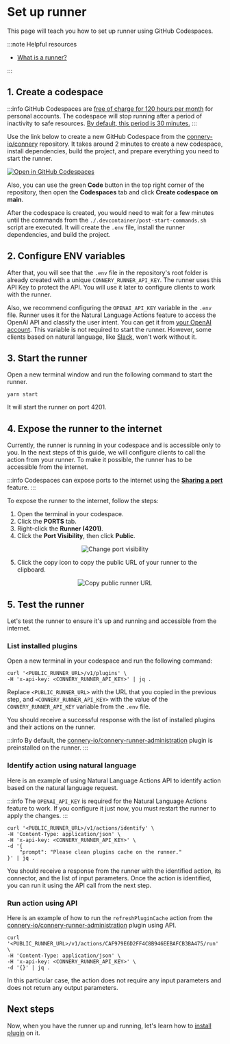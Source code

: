 # Set up runner

This page will teach you how to set up runner using GitHub Codespaces.

:::note Helpful resources

- [What is a runner?](/docs/runner/introduction/core-concepts#runner)

:::

## 1. Create a codespace

:::info
GitHub Codespaces are [free of charge for 120 hours per month](https://docs.github.com/en/billing/managing-billing-for-github-codespaces/about-billing-for-github-codespaces#monthly-included-storage-and-core-hours-for-personal-accounts) for personal accounts.
The codespace will stop running after a period of inactivity to safe resources.
[By default, this period is 30 minutes.](https://docs.github.com/en/codespaces/customizing-your-codespace/setting-your-timeout-period-for-github-codespaces?tool=webui#about-the-idle-timeout)
:::

Use the link below to create a new GitHub Codespace from the [connery-io/connery](https://github.com/connery-io/connery) repository.
It takes around 2 minutes to create a new codespace, install dependencies, build the project, and prepare everything you need to start the runner.

[![Open in GitHub Codespaces](https://github.com/codespaces/badge.svg)](https://github.com/codespaces/new/connery-io/connery?quickstart=1)

Also, you can use the green **Code** button in the top right corner of the repository, then open the **Codespaces** tab and click **Create codespace on main**.

After the codespace is created, you would need to wait for a few minutes until the commands from the `./.devcontainer/post-start-commands.sh` script are executed.
It will create the `.env` file, install the runner dependencies, and build the project.

## 2. Configure ENV variables

After that, you will see that the `.env` file in the repository's root folder is already created with a unique `CONNERY_RUNNER_API_KEY`.
The runner uses this API Key to protect the API.
You will use it later to configure clients to work with the runner.

Also, we recommend configuring the `OPENAI_API_KEY` variable in the `.env` file.
Runner uses it for the Natural Language Actions feature to access the OpenAI API and classify the user intent.
You can get it from [your OpenAI account](https://platform.openai.com/account/api-keys).
This variable is not required to start the runner. However, some clients based on natural language, like [Slack](/docs/clients/slack), won't work without it.

## 3. Start the runner

Open a new terminal window and run the following command to start the runner.

```
yarn start
```

It will start the runner on port 4201.

## 4. Expose the runner to the internet

Currently, the runner is running in your codespace and is accessible only to you.
In the next steps of this guide, we will configure clients to call the action from your runner.
To make it possible, the runner has to be accessible from the internet.

:::info
Codespaces can expose ports to the internet using the [**Sharing a port**](https://docs.github.com/en/codespaces/developing-in-codespaces/forwarding-ports-in-your-codespace#sharing-a-port) feature.
:::

To expose the runner to the internet, follow the steps:

1. Open the terminal in your codespace.
2. Click the **PORTS** tab.
3. Right-click the **Runner (4201)**.
4. Click the **Port Visibility**, then click **Public**.

<p align="center">
  <img
    src="/img/set-up-runner/change-port-visibility.png"
    alt="Change port visibility"
  />
</p>

5. Click the copy icon to copy the public URL of your runner to the clipboard.

<p align="center">
  <img
    src="/img/set-up-runner/copy-public-runner-url.png"
    alt="Copy public runner URL"
  />
</p>

## 5. Test the runner

Let's test the runner to ensure it's up and running and accessible from the internet.

### List installed plugins

Open a new terminal in your codespace and run the following command:

```
curl '<PUBLIC_RUNNER_URL>/v1/plugins' \
-H 'x-api-key: <CONNERY_RUNNER_API_KEY>' | jq .
```

Replace `<PUBLIC_RUNNER_URL>` with the URL that you copied in the previous step,
and `<CONNERY_RUNNER_API_KEY>` with the value of the `CONNERY_RUNNER_API_KEY` variable from the `.env` file.

You should receive a successful response with the list of installed plugins and their actions on the runner.

:::info
By default, the [connery-io/connery-runner-administration](https://github.com/connery-io/connery-runner-administration) plugin is preinstalled on the runner.
:::

### Identify action using natural language

Here is an example of using Natural Language Actions API to identify action based on the natural language request.

:::info
The `OPENAI_API_KEY` is required for the Natural Language Actions feature to work.
If you configure it just now, you must restart the runner to apply the changes.
:::

```
curl '<PUBLIC_RUNNER_URL>/v1/actions/identify' \
-H 'Content-Type: application/json' \
-H 'x-api-key: <CONNERY_RUNNER_API_KEY>' \
-d '{
    "prompt": "Please clean plugins cache on the runner."
}' | jq .
```

You should receive a response from the runner with the identified action, its connector, and the list of input parameters.
Once the action is identified, you can run it using the API call from the next step.

### Run action using API

Here is an example of how to run the `refreshPluginCache` action from the [connery-io/connery-runner-administration](https://github.com/connery-io/connery-runner-administration) plugin using API.

```
curl '<PUBLIC_RUNNER_URL>/v1/actions/CAF979E6D2FF4C8B946EEBAFCB3BA475/run' \
-H 'Content-Type: application/json' \
-H 'x-api-key: <CONNERY_RUNNER_API_KEY>' \
-d '{}' | jq .
```

In this particular case, the action does not require any input parameters and does not return any output parameters.

## Next steps

Now, when you have the runner up and running, let's learn how to [install plugin](/docs/runner/quick-start/install-plugin-on-the-runner) on it.
